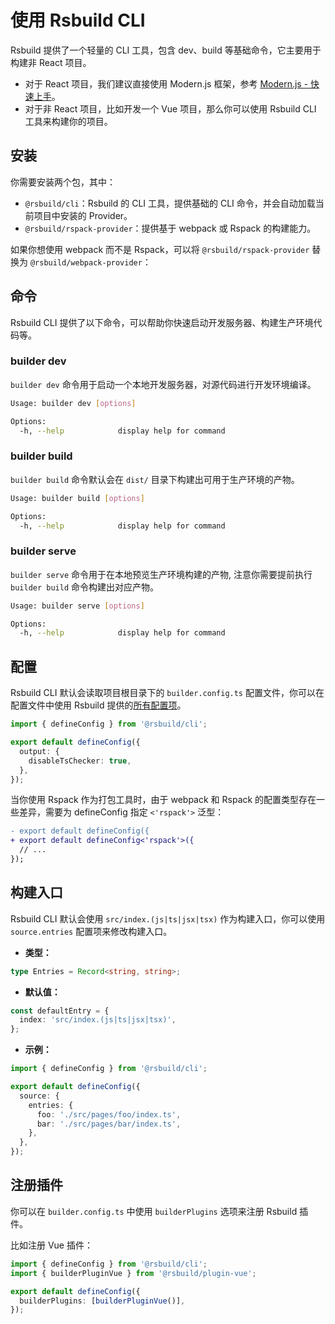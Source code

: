 # 使用 Rsbuild CLI

Rsbuild 提供了一个轻量的 CLI 工具，包含 dev、build 等基础命令，它主要用于构建非 React 项目。

- 对于 React 项目，我们建议直接使用 Modern.js 框架，参考 [Modern.js - 快速上手](https://modernjs.dev/guides/get-started/quick-start.html)。
- 对于非 React 项目，比如开发一个 Vue 项目，那么你可以使用 Rsbuild CLI 工具来构建你的项目。

## 安装

你需要安装两个包，其中：

- `@rsbuild/cli`：Rsbuild 的 CLI 工具，提供基础的 CLI 命令，并会自动加载当前项目中安装的 Provider。
- `@rsbuild/rspack-provider`：提供基于 webpack 或 Rspack 的构建能力。


<PackageManagerTabs command="add @rsbuild/cli @rsbuild/rspack-provider -D" />

如果你想使用 webpack 而不是 Rspack，可以将 `@rsbuild/rspack-provider` 替换为 `@rsbuild/webpack-provider`：

## 命令

Rsbuild CLI 提供了以下命令，可以帮助你快速启动开发服务器、构建生产环境代码等。

### builder dev

`builder dev` 命令用于启动一个本地开发服务器，对源代码进行开发环境编译。

```bash
Usage: builder dev [options]

Options:
  -h, --help            display help for command
```

### builder build

`builder build` 命令默认会在 `dist/` 目录下构建出可用于生产环境的产物。

```bash
Usage: builder build [options]

Options:
  -h, --help            display help for command
```

### builder serve

`builder serve` 命令用于在本地预览生产环境构建的产物, 注意你需要提前执行 `builder build` 命令构建出对应产物。

```bash
Usage: builder serve [options]

Options:
  -h, --help            display help for command
```

## 配置

Rsbuild CLI 默认会读取项目根目录下的 `builder.config.ts` 配置文件，你可以在配置文件中使用 Rsbuild 提供的[所有配置项](/api/index)。

```ts title="builder.config.ts"
import { defineConfig } from '@rsbuild/cli';

export default defineConfig({
  output: {
    disableTsChecker: true,
  },
});
```

当你使用 Rspack 作为打包工具时，由于 webpack 和 Rspack 的配置类型存在一些差异，需要为 defineConfig 指定 `<'rspack'>` 泛型：

```diff title="builder.config.ts"
- export default defineConfig({
+ export default defineConfig<'rspack'>({
  // ...
});
```

## 构建入口

Rsbuild CLI 默认会使用 `src/index.(js|ts|jsx|tsx)` 作为构建入口，你可以使用 `source.entries` 配置项来修改构建入口。

- **类型：**

```ts
type Entries = Record<string, string>;
```

- **默认值：**

```ts
const defaultEntry = {
  index: 'src/index.(js|ts|jsx|tsx)',
};
```

- **示例：**

```ts title="builder.config.ts"
import { defineConfig } from '@rsbuild/cli';

export default defineConfig({
  source: {
    entries: {
      foo: './src/pages/foo/index.ts',
      bar: './src/pages/bar/index.ts',
    },
  },
});
```

## 注册插件

你可以在 `builder.config.ts` 中使用 `builderPlugins` 选项来注册 Rsbuild 插件。

比如注册 Vue 插件：

```ts title="builder.config.ts"
import { defineConfig } from '@rsbuild/cli';
import { builderPluginVue } from '@rsbuild/plugin-vue';

export default defineConfig({
  builderPlugins: [builderPluginVue()],
});
```
